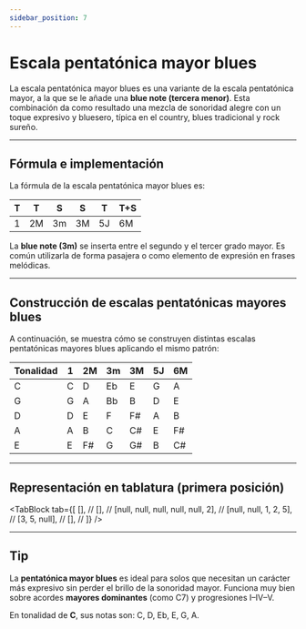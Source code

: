 ```yaml
---
sidebar_position: 7
---
```


# Escala pentatónica mayor blues

La escala pentatónica mayor blues es una variante de la escala pentatónica mayor, a la que se le añade una **blue note (tercera menor)**. Esta combinación da como resultado una mezcla de sonoridad alegre con un toque expresivo y bluesero, típica en el country, blues tradicional y rock sureño.

---

## Fórmula e implementación

La fórmula de la escala pentatónica mayor blues es:

| T   | T   | S   | S   | T   | T+S |
| --- | --- | --- | --- | --- | --- |
| 1   | 2M  | 3m  | 3M  | 5J  | 6M  |

La **blue note (3m)** se inserta entre el segundo y el tercer grado mayor. Es común utilizarla de forma pasajera o como elemento de expresión en frases melódicas.

---

## Construcción de escalas pentatónicas mayores blues

A continuación, se muestra cómo se construyen distintas escalas pentatónicas mayores blues aplicando el mismo patrón:

| Tonalidad | 1   | 2M  | 3m  | 3M  | 5J  | 6M  |
| --------- | --- | --- | --- | --- | --- | --- |
| C         | C   | D   | Eb  | E   | G   | A   |
| G         | G   | A   | Bb  | B   | D   | E   |
| D         | D   | E   | F   | F#  | A   | B   |
| A         | A   | B   | C   | C#  | E   | F#  |
| E         | E   | F#  | G   | G#  | B   | C#  |

---

## Representación en tablatura (primera posición)

<TabBlock
  tab={[
    [], //
    [], //
    [null, null, null, null, null, 2], //
    [null, null, 1, 2, 5], //
    [3, 5, null], //
    [], //
  ]}
/>

---

## Tip

La **pentatónica mayor blues** es ideal para solos que necesitan un carácter más expresivo sin perder el brillo de la sonoridad mayor. Funciona muy bien sobre acordes **mayores dominantes** (como C7) y progresiones I–IV–V.

En tonalidad de **C**, sus notas son: C, D, Eb, E, G, A.

<DonateButton />
<Comments />
